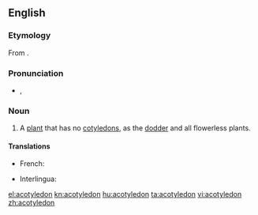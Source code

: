 ==English==

===Etymology===
From {{prefix|a|cotyledon|t1=not|t2=cup-shaped}}.

===Pronunciation===
* {{a|US}} {{IPA|/ˈeɪ.kɔt.l̩.iːdˌn̩/}}, {{X-SAMPA|1=/"eIkQt@li:d=n/}}

===Noun===
{{en-noun}}

# {{botany}} A [[plant]] that has no [[cotyledon]]s, as the [[dodder]] and all flowerless plants.

====Translations====
{{trans-top|plant that has no cotyledons}}
* French: {{t+|fr|acotylédone|f}}
{{trans-mid}}
* Interlingua: {{t-|ia|acotyledon}}
{{trans-bottom}}

[[el:acotyledon]]
[[kn:acotyledon]]
[[hu:acotyledon]]
[[ta:acotyledon]]
[[vi:acotyledon]]
[[zh:acotyledon]]